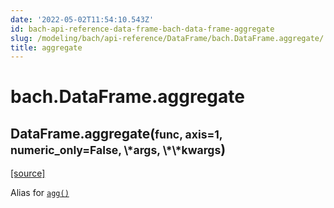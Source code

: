```yaml
---
date: '2022-05-02T11:54:10.543Z'
id: bach-api-reference-data-frame-bach-data-frame-aggregate
slug: /modeling/bach/api-reference/DataFrame/bach.DataFrame.aggregate/
title: aggregate
---
```


# bach.DataFrame.aggregate

<div class="method">

<h2 class="signature-method"><span class="additional-name">DataFrame.</span><span class="name">aggregate(</span><small class="parameter-list"><span class="parameter" id="func">func</span>, <span class="parameter" id="axis">axis=1</span>, <span class="parameter" id="numeric_only">numeric_only=False</span>, <span class="parameter" id="*">\*args</span>, <span class="parameter" id="**">\*\*kwargs</span></small>)</h2>


&#8203;<span class="view-source">[[source]](https://github.com/objectiv/objectiv-analytics/blob/main/bach/bach/dataframe.py)</span>

<div class="content">

Alias for [`agg()`](/docs/modeling/bach/api-reference/DataFrame/bach.DataFrame.agg/#bach.DataFrame.agg)


</div>

</div>
